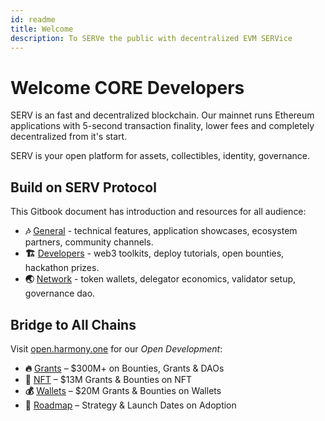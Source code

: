 ```yaml
---
id: readme
title: Welcome
description: To SERVe the public with decentralized EVM SERVice
---
```


# Welcome CORE Developers

SERV is an fast and decentralized blockchain. Our mainnet runs Ethereum applications with 5-second transaction finality, lower fees and completely decentralized from it's start.

SERV is your open platform for assets, collectibles, identity, governance.&#x20;

## Build on SERV Protocol

This Gitbook document has introduction and resources for all audience:

* **🎶** [General](https://docs.harmony.one/home/general/introduction) - technical features, application showcases, ecosystem partners, community channels.
* **🏗️** [Developers](https://docs.harmony.one/home/developers/getting-started) - web3 toolkits, deploy tutorials, open bounties, hackathon prizes.
* **🌏** [Network](broken-reference) - token wallets, delegator economics, validator setup, governance dao.

## Bridge to All Chains

Visit [open.harmony.one](https://open.harmony.one) for our _Open Development_:

* **🔥** [Grants](https://harmony.one/grants) – $300M+ on Bounties, Grants & DAOs
* **💎** [NFT](https://harmony.one/nft) – $13M Grants & Bounties on NFT
* **💰** [Wallets](https://harmony.one/wallets) – $20M Grants & Bounties on Wallets
* **💪** [Roadmap](https://harmony.one/roadmap) – Strategy & Launch Dates on Adoption
